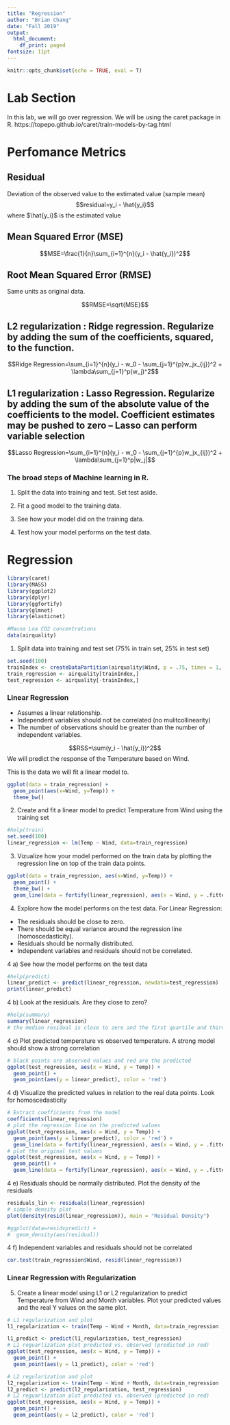 ```yaml
---
title: "Regression"
author: "Brian Chang"
date: "Fall 2019"
output:
  html_document:
    df_print: paged
fontsize: 11pt
---
```


```r
knitr::opts_chunk$set(echo = TRUE, eval = T)
```

# Lab Section

In this lab, we will go over regression. We will be using the caret package in R. https://topepo.github.io/caret/train-models-by-tag.html

# Perfomance Metrics 

## Residual 

Deviation of the observed value to the estimated value (sample mean)
$$residual=y_i - \hat{y_i}$$
where $\hat{y_i}$ is the estimated value

## Mean Squared Error (MSE)

$$MSE=\frac{1}{n}\sum_{i=1}^{n}(y_i - \hat{y_i})^2$$

## Root Mean Squared Error (RMSE)
Same units as original data.

$$RMSE=\sqrt{MSE}$$

## L2 regularization : Ridge regression. Regularize by adding the sum of the coefficients, squared, to the function. 

$$Ridge Regression=\sum_{i=1}^{n}(y_i - w_0 - \sum_{j=1}^{p}w_jx_{ij})^2 + \lambda\sum_{j=1}^p(w_j)^2$$

## L1 regularization : Lasso Regression. Regularize by adding the sum of the absolute value of the coefficients to the model. Coefficient estimates may be pushed to zero -- Lasso can perform variable selection

$$Lasso Regression=\sum_{i=1}^{n}(y_i - w_0 - \sum_{j=1}^{p}w_jx_{ij})^2 + \lambda\sum_{j=1}^p|w_j|$$


\newpage

### The broad steps of Machine learning in R. 

1. Split the data into training and test. Set test aside. 

2. Fit a good model to the training data. 

3. See how your model did on the training data.

4. Test how your model performs on the test data. 

# Regression

```r
library(caret)
library(MASS)
library(ggplot2)
library(dplyr)
library(ggfortify)
library(glmnet)
library(elasticnet)

#Mauna Loa CO2 concentrations
data(airquality)
```


1. Split data into training and test set (75% in train set, 25% in test set)

```r
set.seed(100)
trainIndex <- createDataPartition(airquality$Wind, p = .75, times = 1, list = FALSE)
train_regression <- airquality[trainIndex,]
test_regression <- airquality[-trainIndex,]
```


### Linear Regression

* Assumes a linear relationship. 
* Independent variables should not be correlated (no mulitcollinearity)
* The number of observations should be greater than the number of independent variables.


$$RSS=\sum(y_i - \hat{y_i})^2$$
We will predict the response of the Temperature based on Wind. 

This is the data we will fit a linear model to. 
```r
ggplot(data = train_regression) +
  geom_point(aes(x=Wind, y=Temp)) +
  theme_bw()
```

2. Create and fit a linear model to predict Temperature from Wind using the training set

```r
#help(train)
set.seed(100)
linear_regression <- lm(Temp ~ Wind, data=train_regression)
```


3. Vizualize how your model performed on the train data by plotting the regression line on top of the train data points. 
```r
ggplot(data = train_regression, aes(x=Wind, y=Temp)) +
  geom_point() +
  theme_bw() +
  geom_line(data = fortify(linear_regression), aes(x = Wind, y = .fitted), color = 'red')
```


4. Explore how the model performs on the test data. For Linear Regression:

* The residuals should be close to zero.
* There should be equal variance around the regression line (homoscedasticity).
* Residuals should be normally distributed.
* Independent variables and residuals should not be correlated.

4 a) See how the model performs on the test data
```r
#help(predict)
linear_predict <- predict(linear_regression, newdata=test_regression)
print(linear_predict)
```

4 b) Look at the residuals. Are they close to zero?
```r
#help(summary)
summary(linear_regression)
# the median residual is close to zero and the first quartile and third quartile are also not that far from zero
```


4 c) Plot predicted temperature vs observed temperature. A strong model should show a strong correlation
```r
# black points are observed values and red are the predicted
ggplot(test_regression, aes(x = Wind, y = Temp)) +
  geom_point() +
  geom_point(aes(y = linear_predict), color = 'red')
```

4 d) Visualize the predicted values in relation to the real data points. Look for homoscedasticity
```r
# Extract coefficients from the model
coefficients(linear_regression)
# plot the regression line on the predicted values
ggplot(test_regression, aes(x = Wind, y = Temp)) +
  geom_point(aes(y = linear_predict), color = 'red') +
  geom_line(data = fortify(linear_regression), aes(x = Wind, y = .fitted))
# plot the original test values
ggplot(test_regression, aes(x = Wind, y = Temp)) +
  geom_point() +
  geom_line(data = fortify(linear_regression), aes(x = Wind, y = .fitted))
```

4 e) Residuals should be normally distributed. Plot the density of the residuals
```r
residuals_lin <- residuals(linear_regression)
# simple density plot 
plot(density(resid(linear_regression)), main = "Residual Density")

#ggplot(data=residvpredict) +
#  geom_density(aes(residual))
```


4 f) Independent variables and residuals should not be correlated
```r
cor.test(train_regression$Wind, resid(linear_regression))
```


### Linear Regression with Regularization

5. Create a linear model using L1 or L2 regularization to predict Temperature from Wind and Month variables. Plot your predicted values and the real Y values on the same plot. 

```r
# L1 regularization and plot
l1_regularization <- train(Temp ~ Wind + Month, data=train_regression , method = "lasso")

l1_predict <- predict(l1_regularization, test_regression)
# L1 reguarlization plot predicted vs. observed (predicted in red)
ggplot(test_regression, aes(x = Wind, y = Temp)) +
  geom_point() +
  geom_point(aes(y = l1_predict), color = 'red')

# L2 regularization and plot
l2_regularization <- train(Temp ~ Wind + Month, data=train_regression , method = "ridge")
l2_predict <- predict(l2_regularization, test_regression)
# L2 reguarlization plot predicted vs. observed (predicted in red)
ggplot(test_regression, aes(x = Wind, y = Temp)) +
  geom_point() +
  geom_point(aes(y = l2_predict), color = 'red')
```


